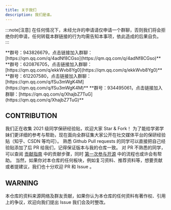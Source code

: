 ```yaml
---
title: 关于我们
description: 我们是谁。
---
```


:::note[注意]
在任何情况下，未经允许的申请请仅申请一个群聊，否则我们将会拒绝你的申请，任何转载本群链接的行为均需告知本事项，依此造成的后果自负。
:::

<Tabs>
  <TabItem label="绿群一群">**群号：943826679，点击链接加入群聊：[https://qm.qq.com/q/4adNf8CGso](https://qm.qq.com/q/4adNf8CGso)**</TabItem>
  <TabItem label="绿群二群">**群号：620876705，点击链接加入群聊：[https://qm.qq.com/q/ekkWvb8Yg0](https://qm.qq.com/q/ekkWvb8Yg0)**</TabItem>
  <TabItem label="绿群三群">**群号：612207580，点击链接加入群聊：[https://qm.qq.com/q/fSu3mWgK4M](https://qm.qq.com/q/fSu3mWgK4M)**</TabItem>
  <TabItem label="绿群四群">**群号：934495061，点击链接加入群聊：[https://qm.qq.com/q/XhajbZ7TuG](https://qm.qq.com/q/XhajbZ7TuG)**</TabItem>
</Tabs>

## CONTRIBUTION

我们正在收集 2021 级同学保研经验贴，欢迎大家 Star & Fork！
为了能给学弟学妹们更详细的参考与帮助，现在面向全群征集大家公开在社交媒体平台的保研经验贴（知乎、CSDN 等均可）。
熟悉 Github Pull requests 的同学可以直接把自己经验贴添加了后 PR 给我们，记得保证版本与我的仓库一致。
对 PR 不熟悉的同学，可以查阅 [贡献指南](./贡献指南.md) 中的贡献步骤，同时 [第一次参与开源](https://github.com/firstcontributions/first-contributions/blob/main/translations/README.zh-cn.md) 中的流程也或许会有帮助。
当然，如果你对本仓库的任何板块，例如复习资料、推荐资料等，想要贡献或者提建议，我们也十分欢迎 PR 和 Issue 。

## WARNING

本仓库的资料来源网络及群友贡献，如果你认为本仓库的任何资料有著作权、引用上的争议，欢迎向我们提出 Issue 我们会及时整改。